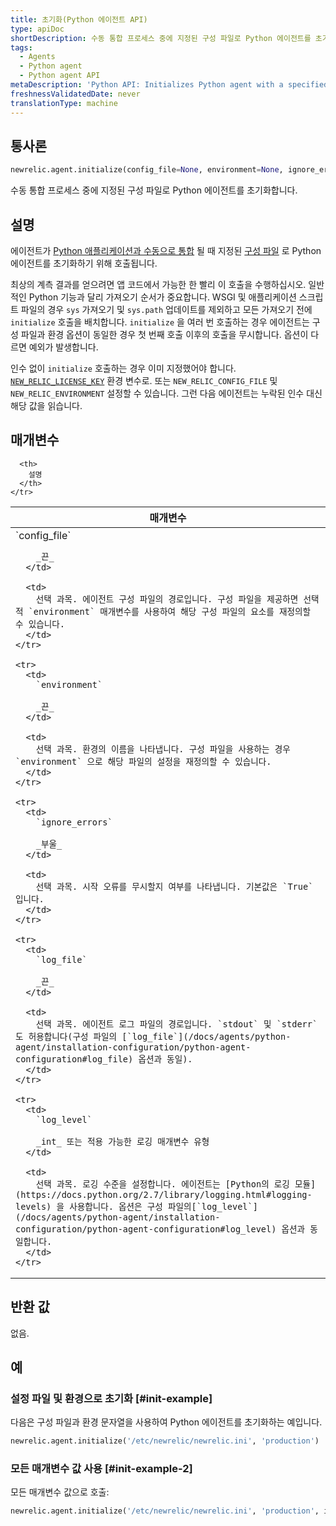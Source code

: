 ```yaml
---
title: 초기화(Python 에이전트 API)
type: apiDoc
shortDescription: 수동 통합 프로세스 중에 지정된 구성 파일로 Python 에이전트를 초기화합니다.
tags:
  - Agents
  - Python agent
  - Python agent API
metaDescription: 'Python API: Initializes Python agent with a specified config file during the manual integration process.'
freshnessValidatedDate: never
translationType: machine
---
```


## 통사론

```py
newrelic.agent.initialize(config_file=None, environment=None, ignore_errors=None, log_file=None, log_level=None)
```

수동 통합 프로세스 중에 지정된 구성 파일로 Python 에이전트를 초기화합니다.

## 설명

에이전트가 [Python 애플리케이션과 수동으로 통합](/docs/agents/python-agent/installation-configuration/python-agent-integration#manual-integration) 될 때 지정된 [구성 파일](/docs/agents/python-agent/installation-configuration/python-agent-configuration#agent-configuration-file) 로 Python 에이전트를 초기화하기 위해 호출됩니다.

최상의 계측 결과를 얻으려면 앱 코드에서 가능한 한 빨리 이 호출을 수행하십시오. 일반적인 Python 기능과 달리 가져오기 순서가 중요합니다. WSGI 및 애플리케이션 스크립트 파일의 경우 `sys` 가져오기 및 `sys.path` 업데이트를 제외하고 모든 가져오기 전에 `initialize` 호출을 배치합니다. `initialize` 을 여러 번 호출하는 경우 에이전트는 구성 파일과 환경 옵션이 동일한 경우 첫 번째 호출 이후의 호출을 무시합니다. 옵션이 다르면 예외가 발생합니다.

인수 없이 `initialize` 호출하는 경우 이미 지정했어야 합니다. <InlinePopover type="licenseKey"/>[`NEW_RELIC_LICENSE_KEY`](/docs/agents/python-agent/installation-configuration/python-agent-configuration#license_key) 환경 변수로. 또는 `NEW_RELIC_CONFIG_FILE` 및 `NEW_RELIC_ENVIRONMENT` 설정할 수 있습니다. 그런 다음 에이전트는 누락된 인수 대신 해당 값을 읽습니다.

## 매개변수

<table>
  <thead>
    <tr>
      <th width="25%">
        매개변수
      </th>

      <th>
        설명
      </th>
    </tr>
  </thead>

  <tbody>
    <tr>
      <td>
        `config_file`

        _끈_
      </td>

      <td>
        선택 과목. 에이전트 구성 파일의 경로입니다. 구성 파일을 제공하면 선택적 `environment` 매개변수를 사용하여 해당 구성 파일의 요소를 재정의할 수 있습니다.
      </td>
    </tr>

    <tr>
      <td>
        `environment`

        _끈_
      </td>

      <td>
        선택 과목. 환경의 이름을 나타냅니다. 구성 파일을 사용하는 경우 `environment` 으로 해당 파일의 설정을 재정의할 수 있습니다.
      </td>
    </tr>

    <tr>
      <td>
        `ignore_errors`

        _부울_
      </td>

      <td>
        선택 과목. 시작 오류를 무시할지 여부를 나타냅니다. 기본값은 `True` 입니다.
      </td>
    </tr>

    <tr>
      <td>
        `log_file`

        _끈_
      </td>

      <td>
        선택 과목. 에이전트 로그 파일의 경로입니다. `stdout` 및 `stderr` 도 허용합니다(구성 파일의 [`log_file`](/docs/agents/python-agent/installation-configuration/python-agent-configuration#log_file) 옵션과 동일).
      </td>
    </tr>

    <tr>
      <td>
        `log_level`

        _int_ 또는 적용 가능한 로깅 매개변수 유형
      </td>

      <td>
        선택 과목. 로깅 수준을 설정합니다. 에이전트는 [Python의 로깅 모듈](https://docs.python.org/2.7/library/logging.html#logging-levels) 을 사용합니다. 옵션은 구성 파일의[`log_level`](/docs/agents/python-agent/installation-configuration/python-agent-configuration#log_level) 옵션과 동일합니다.
      </td>
    </tr>
  </tbody>
</table>

## 반환 값

없음.

## 예

### 설정 파일 및 환경으로 초기화 [#init-example]

다음은 구성 파일과 환경 문자열을 사용하여 Python 에이전트를 초기화하는 예입니다.

```py
newrelic.agent.initialize('/etc/newrelic/newrelic.ini', 'production')
```

### 모든 매개변수 값 사용 [#init-example-2]

모든 매개변수 값으로 호출:

```py
newrelic.agent.initialize('/etc/newrelic/newrelic.ini', 'production', ignore_errors=False, log_file='/var/log/newrelic.log', log_level=logging.DEBUG)
```